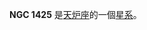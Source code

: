 {{NGCInfoBox|NGCID=NGC 1425|發現者=弗里德里希·威廉·赫歇爾|發現日期=1790年10月9日|其他編號=ESO 419-4,MCG -5-9-23,UGCA 84|曆元=J2000.0|赤經=3時42分11.5秒
|赤緯=-29°53'39"|星座=天炉座|星體=星系|星等=10.6|表面亮度=13.4|藍等=11.4}}

'''NGC 1425''' 是[[天炉座|天炉座]]的一個[[星系|星系]]。

{{NGCReference|1425}}
{{Catalogs|NGC=1425}}